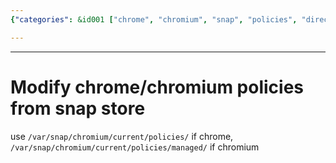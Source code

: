 ```yaml
---
{"categories": &id001 ["chrome", "chromium", "snap", "policies", "directories", "modification", "management"], "category": "Chromium Policies", "date": "2023-12-22 23:52:59", "description": "This article provides a step-by-step guide on how to modify Chrome and Chromium policies from the Snap Store by accessing specific directories: `/var/snap/chromium/current/policies/` for Chrome and `/var/snap/chromium/current/policies/managed/` for Chromium.", "tags": *id001, "title": "Modify chrome/chromium policies from snap store"}

---
```


------

# Modify chrome/chromium policies from snap store

use `/var/snap/chromium/current/policies/` if chrome, `/var/snap/chromium/current/policies/managed/` if chromium

